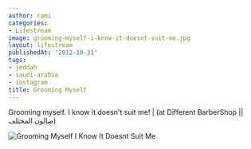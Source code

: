 ```yaml
---
author: rami
categories:
- Lifestream
image: grooming-myself-i-know-it-doesnt-suit-me.jpg
layout: lifestream
publishedAt: '2012-10-31'
tags:
- jeddah
- saudi-arabia
- instagram
title: Grooming Myself
---
```


Grooming myself. I know it doesn't suit me! | (at Different BarberShop || صالون المختلف)

![Grooming Myself I Know It Doesnt Suit Me](/assets/images/content/lifestream/grooming-myself-i-know-it-doesnt-suit-me.jpg)
